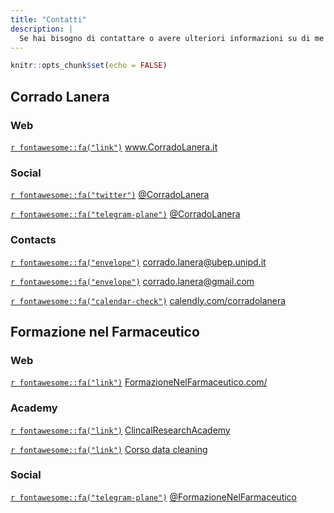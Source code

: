 ```yaml
---
title: "Contatti"
description: |
  Se hai bisogno di contattare o avere ulteriori informazioni su di me o l'organizzatore del corso, qui dovresti trovare tutti i riferimenti che ti servono `r emo::ji("thumbs_up")`
---
```


```r
knitr::opts_chunk$set(echo = FALSE)
```

## Corrado Lanera

### Web
[`r fontawesome::fa("link")` ](https://www.CorradoLanera.it) [www.CorradoLanera.it](https://www.CorradoLanera.it)


### Social

[`r fontawesome::fa("twitter")` ](https://twitter.com/corradolanera) [\@CorradoLanera](https://twitter.com/corradolanera)

[`r fontawesome::fa("telegram-plane")` ](https://telegram.me/CorradoLanera) [\@CorradoLanera](https://telegram.me/CorradoLanera)


### Contacts

[`r fontawesome::fa("envelope")` ](mailto:corrado.lanera@ubep.unipd.it) [corrado.lanera@ubep.unipd.it](mailto:corrado.lanera@ubep.unipd.it)

[`r fontawesome::fa("envelope")` ](mailto:corrado.lanera@gmail.com) [corrado.lanera@gmail.com](mailto:corrado.lanera@gmail.com)

[`r fontawesome::fa("calendar-check")` ](https://calendly.com/corradolanera) [calendly.com/corradolanera](https://calendly.com/corradolanera)



## Formazione nel Farmaceutico

### Web

[`r fontawesome::fa("link")` ](https://formazionenelfarmaceutico.com/) [FormazioneNelFarmaceutico.com/](https://formazionenelfarmaceutico.com/)

### Academy

[`r fontawesome::fa("link")` ](https://formazionenelfarmaceutico.com/courses/category/Clinical%20Research%20Academy) [ClincalResearchAcademy](https://formazionenelfarmaceutico.com/courses/category/Clinical%20Research%20Academy)

[`r fontawesome::fa("link")`](https://formazionenelfarmaceutico.com/p/data-cleaning-per-la-ricerca-clinica) [Corso data cleaning](https://formazionenelfarmaceutico.com/p/data-cleaning-per-la-ricerca-clinica)

### Social

[`r fontawesome::fa("telegram-plane")` ](https://t.me/FormazioneNelFarmaceutico) [\@FormazioneNelFarmaceutico](https://t.me/FormazioneNelFarmaceutico)

